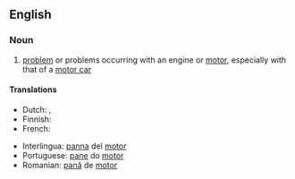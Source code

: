 ==English==

===Noun===
{{en-noun|head=[[engine]] [[trouble]]}}

# [[problem]] or problems occurring with an engine or [[motor]], especially with that of a [[motor car]]

====Translations====
{{trans-top|problem occurring with an engine or motor}}
* Dutch: {{t+|nl|motorpech|f}}, {{t|nl|motorpanne|f}}
* Finnish: {{t|fi|moottorivika}}
* French: {{t+|fr|panne|f}}
{{trans-mid}}
* Interlingua: [[panna]] del [[motor]]
* Portuguese: [[pane]] do [[motor]] {{g|m}}
* Romanian: [[pană]] de [[motor]] {{g|f}}
{{trans-bottom}}